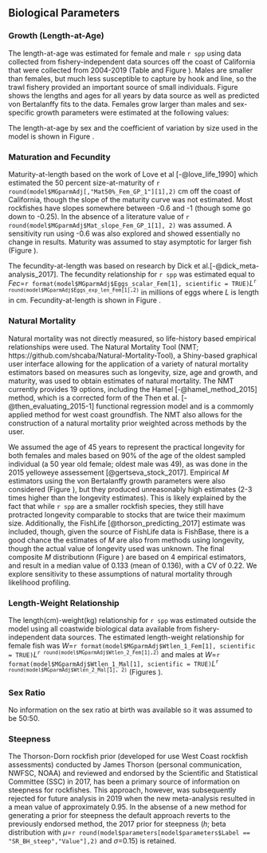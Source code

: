 ## Biological Parameters

### Growth (Length-at-Age)

The length-at-age was estimated for female and male `r spp` using data collected from fishery-independent data sources off the coast of California that were collected from 2004-2019 (Table \ref{tab:len-at-age-samps} and Figure \ref{fig:len-age-data}). Males are smaller than females, but much less susceptible to capture by hook and line, so the trawl fishery provided an important source of small individuals. Figure \ref{fig:len-age} shows the lengths and ages for all years by data source as well as predicted von Bertalanffy fits to the data. Females grow larger than males and sex-specific growth parameters were estimated at the following values:

\begin{centering}

Females $L_{\infty}$ = `r round(model$MGparmAdj$L_at_Amax_Fem_GP_1[1], 1)` cm; $k$ = `r round(model$MGparmAdj$VonBert_K_Fem_GP_1[1], 3)`; $t_0$ = `r round(model$Growth_Parameters[1,10], 2)`

Males $L_{\infty}$ = `r round(model$MGparmAdj$L_at_Amax_Mal_GP_1[1], 1)` cm; $k$ = `r round(model$MGparmAdj$VonBert_K_Mal_GP_1[1], 3)`; $t_0$ = `r round(model$Growth_Parameters[2,10], 2)`

\end{centering}

\vspace{0.5cm}

The length-at-age by sex and the coefficient of variation by size used in the model is shown in Figure \ref{fig:len-age-ss}.


### Maturation and Fecundity

Maturity-at-length based on the work of Love et al [-@love_life_1990] which estimated the 50 percent size-at-maturity of `r round(model$MGparmAdj[,"Mat50%_Fem_GP_1"][1],2)` cm off the coast of California, though the slope of the maturity curve was not estimated. Most rockfishes have slopes somewhere between -0.6 and -1 (though some go down to -0.25). In the absence of a literature value of `r round(model$MGparmAdj$Mat_slope_Fem_GP_1[1], 2)` was assumed. A sensitivity run using -0.6 was also explored and showed essentially no change in results. Maturity was assumed to stay asymptotic for larger fish (Figure \ref{fig:maturity}). 

The fecundity-at-length was based on research by Dick et al.[-@dick_meta-analysis_2017]. The fecundity relationship for `r spp` was estimated equal to $Fec$=`r format(model$MGparmAdj$Eggs_scalar_Fem[1], scientific = TRUE)`$L$^`r round(model$MGparmAdj$Eggs_exp_len_Fem[1],2)`^ in millions of eggs where $L$ is length in cm. Fecundity-at-length is shown in Figure \ref{fig:fecundity}.


### Natural Mortality

Natural mortality was not directly measured, so life-history based empirical relationships were used. The Natural Mortality Tool (NMT; https://github.com/shcaba/Natural-Mortality-Tool), a Shiny-based graphical user interface allowing for the application of a variety of natural mortality estimators based on measures such as longevity, size, age and growth, and maturity, was used to obtain estimates of natural mortality. The NMT currently provides 19 options, including the Hamel [-@hamel_method_2015] method, which is a corrected form of the Then et al. [-@then_evaluating_2015-1] functional regression model and is a commomly applied method for west coast groundfish. The NMT also allows for the construction of a natural mortality prior weighted across methods by the user. 

 We assumed the age of 45 years to represent the practical longevity for both females and males based on 90% of the age of the oldest sampled individual (a 50 year old female; oldest male was 49), as was done in the 2015 yelloweye assessement [@gertseva_stock_2017]. Empirical $M$ estimators using the von Bertalanffy growth parameters were also considered (Figure \ref{fig:M_female}), but they produced unreasonably high estimates (2-3 times higher than the longevity estimates). This is likely explained by the fact that while `r spp` are a smaller rockfish species, they still have protracted longevity comparable to stocks that are twice their maximum size. Additionally, the FishLife [@thorson_predicting_2017] estimate was included, though, given the source of FishLife data is FishBase, there is a good chance the estimates of $M$ are also from methods using longevity, though the actual value of longevity used was unknown. The final composite $M$ distributionn (Figure \ref{fig:M_composite_dists}) are based on 4 empirical estimators, and result in a median value of 0.133 (mean of 0.136), with a CV of 0.22. We explore sensitivity to these assumptions of natural mortality through likelihood profiling.


### Length-Weight Relationship

The length(cm)-weight(kg) relationship for `r spp` was estimated outside the model using all coastwide biological data available from fishery-independent data sources. The estimated length-weight relationship for female fish was $W$=`r format(model$MGparmAdj$Wtlen_1_Fem[1], scientific = TRUE)`$L$^`r round(model$MGparmAdj$Wtlen_2_Fem[1],2)`^ and males at $W$=`r format(model$MGparmAdj$Wtlen_1_Mal[1], scientific = TRUE)`$L$^`r round(model$MGparmAdj$Wtlen_2_Mal[1], 2)`^ (Figures \ref{fig:len-weight}).


### Sex Ratio

No information on the sex ratio at birth was available so it was assumed to be 50:50. 


### Steepness

The Thorson-Dorn rockfish prior (developed for use West Coast rockfish assessments) conducted by James Thorson (personal communication, NWFSC, NOAA) and reviewed and endorsed by the Scientific and Statistical Committee (SSC) in 2017, has been a primary source of information on steepness for rockfishes. This approach, however, was subsequently rejected for future analysis in 2019 when the new meta-analysis resulted in a mean value of approximately 0.95. In the absense of a new method for generating a prior for steepness the default approach reverts to the previously endorsed method, the 2017 prior for steepness ($h$; beta distribution with $\mu$=`r round(model$parameters[model$parameters$Label == "SR_BH_steep","Value"],2)` and $\sigma$=0.15) is retained.  
